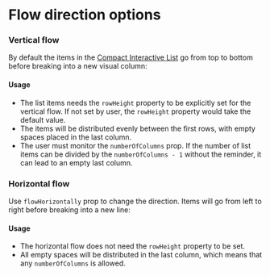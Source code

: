 
# Flow direction options

### Vertical flow

By default the items in the [Compact Interactive List](/components/cerner-terra-framework-docs/compact-interactive-list/about) go from top to bottom before breaking into a new visual column:

<VerticalFlow />

#### Usage

* The list items needs the `rowHeight` property to be explicitly set for the vertical flow. If not set by user, the `rowHeight` property would take the default value.
* The items will be distributed evenly between the first rows, with empty spaces placed in the last column. 
* The user must monitor the `numberOfColumns` prop. If the number of list items can be divided by the `numberOfColumns - 1` without the reminder, it can lead to an empty last column.   

### Horizontal flow

Use `flowHorizontally` prop to change the direction. Items will go from left to right before breaking into a new line:

<HorizontalFlow />

#### Usage

* The horizontal flow does not need the `rowHeight` property to be set.
* All empty spaces will be distributed in the last column, which means that any `numberOfColumns` is allowed.